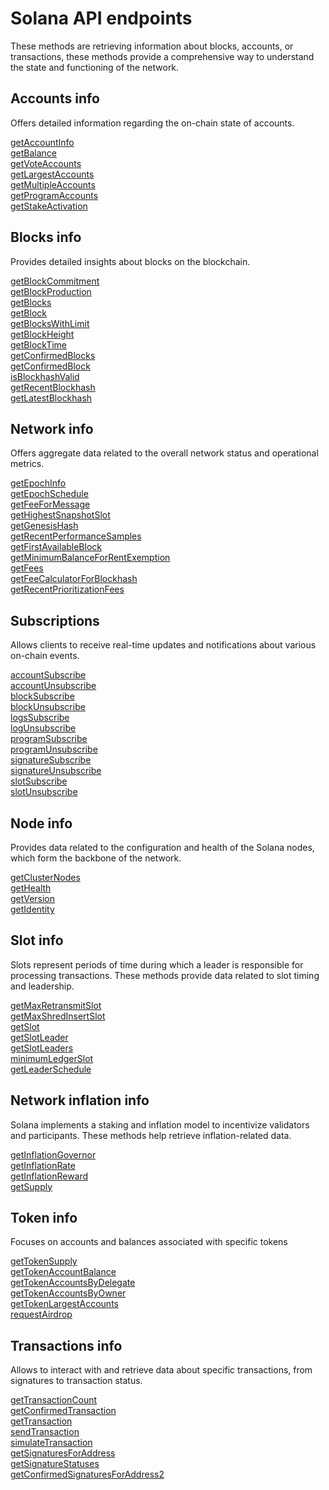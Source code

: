 # Solana API endpoints

These methods are retrieving information about blocks, accounts, or transactions, these methods provide a comprehensive way to understand the state and functioning of the network.

## Accounts info

Offers detailed information regarding the on-chain state of accounts.

[getAccountInfo](/solana-api/accountinfo/getAccountInfo) \
[getBalance](/solana-api/accountinfo/getBalance) \
[getVoteAccounts](/solana-api/accountinfo/getVoteAccounts) \
[getLargestAccounts](/solana-api/accountinfo/getLargestAccounts) \
[getMultipleAccounts](/solana-api/accountinfo/getMultipleAccounts) \
[getProgramAccounts](/solana-api/accountinfo/getProgramAccounts) \
[getStakeActivation](/solana-api/accountinfo/getStakeActivation)

## Blocks info

Provides detailed insights about blocks on the blockchain.

[getBlockCommitment](/solana-api/blocksinfo/getBlockCommitment) \
[getBlockProduction](/solana-api/blocksinfo/getBlockProduction) \
[getBlocks](/solana-api/blocksinfo/getBlocks) \
[getBlock](/solana-api/blocksinfo/getBlock) \
[getBlocksWithLimit](/solana-api/blocksinfo/getBlocksWithLimit) \
[getBlockHeight](/solana-api/blocksinfo/getBlockHeight) \
[getBlockTime](/solana-api/blocksinfo/getBlockTime) \
[getConfirmedBlocks](/solana-api/blocksinfo/getConfirmedBlocks) \
[getConfirmedBlock](/solana-api/blocksinfo/getConfirmedBlock) \
[isBlockhashValid](/solana-api/blocksinfo/isBlockhashValid) \
[getRecentBlockhash](/solana-api/blocksinfo/getRecentBlockhash) \
[getLatestBlockhash](/solana-api/blocksinfo/getLatestBlockhash)

## Network info

Offers aggregate data related to the overall network status and operational metrics.

[getEpochInfo](/solana-api/networkinfo/getEpochInfo) \
[getEpochSchedule](/solana-api/networkinfo/getEpochSchedule) \
[getFeeForMessage](/solana-api/networkinfo/getFeeForMessage) \
[getHighestSnapshotSlot](/solana-api/networkinfo/getHighestSnapshotSlot) \
[getGenesisHash](/solana-api/networkinfo/getGenesisHash) \
[getRecentPerformanceSamples](/solana-api/networkinfo/getRecentPerformanceSamples) \
[getFirstAvailableBlock](/solana-api/networkinfo/getFirstAvailableBlock) \
[getMinimumBalanceForRentExemption](/solana-api/networkinfo/getMinimumBalanceForRentExemption) \
[getFees](/solana-api/networkinfo/getFees) \
[getFeeCalculatorForBlockhash](/solana-api/networkinfo/getFeeCalculatorForBlockhash) \
[getRecentPrioritizationFees](/solana-api/networkinfo/getRecentPrioritizationFees)

## Subscriptions

Allows clients to receive real-time updates and notifications about various on-chain events.

[accountSubscribe](/solana-api/subscriptions/accountSubscribe) \
[accountUnsubscribe](/solana-api/subscriptions/accountUnsubscribe) \
[blockSubscribe](/solana-api/subscriptions/blockSubscribe) \
[blockUnsubscribe](/solana-api/subscriptions/blockUnsubscribe) \
[logsSubscribe](/solana-api/subscriptions/logsSubscribe) \
[logUnsubscribe](/solana-api/subscriptions/logUnsubscribe) \
[programSubscribe](/solana-api/subscriptions/programSubscribe) \
[programUnsubscribe](/solana-api/subscriptions/programUnsubscribe) \
[signatureSubscribe](/solana-api/subscriptions/signatureSubscribe) \
[signatureUnsubscribe](/solana-api/subscriptions/signatureUnsubscribe) \
[slotSubscribe](/solana-api/subscriptions/slotSubscribe) \
[slotUnsubscribe](/solana-api/subscriptions/slotUnsubscribe)

## Node info

Provides data related to the configuration and health of the Solana nodes, which form the backbone of the network.

[getClusterNodes](/solana-api/nodeinfo/getClusterNodes) \
[getHealth](/solana-api/nodeinfo/getHealth) \
[getVersion](/solana-api/nodeinfo/getVersion) \
[getIdentity](/solana-api/nodeinfo/getIdentity)

## Slot info

Slots represent periods of time during which a leader is responsible for processing transactions. These methods provide data related to slot timing and leadership.

[getMaxRetransmitSlot](/solana-api/slotinfo/getMaxRetransmitSlot) \
[getMaxShredInsertSlot](/solana-api/slotinfo/getMaxShredInsertSlot) \
[getSlot](/solana-api/slotinfo/getSlot) \
[getSlotLeader](/solana-api/slotinfo/getSlotLeader) \
[getSlotLeaders](/solana-api/slotinfo/getSlotLeaders) \
[minimumLedgerSlot](/solana-api/slotinfo/minimumLedgerSlot) \
[getLeaderSchedule](/solana-api/slotinfo/getLeaderSchedule)

## Network inflation info

Solana implements a staking and inflation model to incentivize validators and participants. These methods help retrieve inflation-related data.

[getInflationGovernor](/solana-api/networkinflationinfo/getInflationGovernor) \
[getInflationRate](/solana-api/networkinflationinfo/getInflationRate) \
[getInflationReward](/solana-api/networkinflationinfo/getInflationReward) \
[getSupply](/solana-api/networkinflationinfo/getSupply)

## Token info

Focuses on accounts and balances associated with specific tokens

[getTokenSupply](/solana-api/tokeninfo/getTokenSupply) \
[getTokenAccountBalance](/solana-api/tokeninfo/getTokenAccountBalance) \
[getTokenAccountsByDelegate](/solana-api/tokeninfo/getTokenAccountsByDelegate) \
[getTokenAccountsByOwner](/solana-api/tokeninfo/getTokenAccountsByOwner) \
[getTokenLargestAccounts](/solana-api/tokeninfo/getTokenLargestAccounts) \
[requestAirdrop](/solana-api/tokeninfo/requestAirdrop)

## Transactions info

Allows to interact with and retrieve data about specific transactions, from signatures to transaction status.

[getTransactionCount](/solana-api/transactionsinfo/getTransactionCount) \
[getConfirmedTransaction](/solana-api/transactionsinfo/getConfirmedTransaction) \
[getTransaction](/solana-api/transactionsinfo/getTransaction) \
[sendTransaction](/solana-api/transactionsinfo/sendTransaction) \
[simulateTransaction](/solana-api/transactionsinfo/simulateTransaction) \
[getSignaturesForAddress](/solana-api/transactionsinfo/getSignaturesForAddress) \
[getSignatureStatuses](/solana-api/transactionsinfo/getSignatureStatuses) \
[getConfirmedSignaturesForAddress2](/solana-api/transactionsinfo/getConfirmedSignaturesForAddress2)
